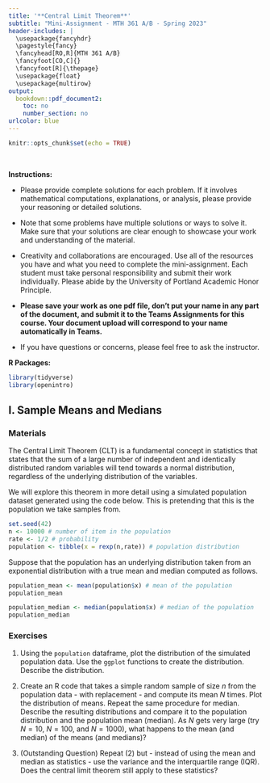 ---
title: '**Central Limit Theorem**'
subtitle: "Mini-Assignment - MTH 361 A/B - Spring 2023"
header-includes: |
  \usepackage{fancyhdr}
  \pagestyle{fancy}
  \fancyhead[RO,R]{MTH 361 A/B}
  \fancyfoot[CO,C]{}
  \fancyfoot[R]{\thepage}
  \usepackage{float}
  \usepackage{multirow}
output:
  bookdown::pdf_document2:
    toc: no
    number_section: no
urlcolor: blue
---

```{r setup, include=FALSE}
knitr::opts_chunk$set(echo = TRUE)
```

\

**Instructions:**
 
 * Please provide complete solutions for each problem. If it involves mathematical computations, explanations, or analysis, please provide your reasoning or detailed solutions.
 
 * Note that some problems have multiple solutions or ways to solve it. Make sure that your solutions are clear enough to showcase your work and understanding of the material.
 
 * Creativity and collaborations are encouraged. Use all of the resources you have and what you need to complete the mini-assignment. Each student must take personal responsibility and submit their work individually. Please abide by the University of Portland Academic Honor Principle.
 
 * **Please save your work as one pdf file, don't put your name in any part of the document, and submit it to the Teams Assignments for this course. Your document upload will correspond to your name automatically in Teams.**
 
 * If you have questions or concerns, please feel free to ask the instructor.
 
**R Packages:**

```{r message=FALSE, warning=FALSE}
library(tidyverse)
library(openintro)
```

\newpage

## I. Sample Means and Medians

### Materials

The Central Limit Theorem (CLT) is a fundamental concept in statistics that states that the sum of a large number of independent and identically distributed random variables will tend towards a normal distribution, regardless of the underlying distribution of the variables.

We will explore this theorem in more detail using a simulated population dataset generated using the code below. This is pretending that this is the population we take samples from.

```{r}
set.seed(42)
n <- 10000 # number of item in the population
rate <- 1/2 # probability
population <- tibble(x = rexp(n,rate)) # population distribution
```

Suppose that the population has an underlying distribution taken from an exponential distribution with a true mean and median computed as follows.

```{r}
population_mean <- mean(population$x) # mean of the population
population_mean

population_median <- median(population$x) # median of the population
population_median
```

### Exercises

1. Using the `population` dataframe, plot the distribution of the simulated population data. Use the `ggplot` functions to create the distribution. Describe the distribution.

2. Create an R code that takes a simple random sample of size $n$ from the population data - with replacement - and compute its mean $N$ times. Plot the distribution of means. Repeat the same procedure for median. Describe the resulting distributions and compare it to the population distribution and the population mean (median). As $N$ gets very large (try $N = 10$, $N = 100$, and $N = 1000$), what happens to the mean (and median) of the means (and medians)?

3. (Outstanding Question) Repeat (2) but - instead of using the mean and median as statistics - use the variance and the interquartile range (IQR). Does the central limit theorem still apply to these statistics?
